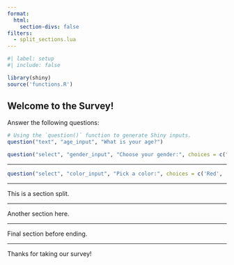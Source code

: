 ```yaml
---
format: 
  html:
    section-divs: false
filters:
  - split_sections.lua
---
```


```r
#| label: setup
#| include: false

library(shiny)
source('functions.R')
```

## Welcome to the Survey!

Answer the following questions:

```r
# Using the `question()` function to generate Shiny inputs.
question("text", "age_input", "What is your age?")

question("select", "gender_input", "Choose your gender:", choices = c("Male", "Female", "Other"))
```

---

```r
question("select", "color_input", "Pick a color:", choices = c('Red', 'Blue'))
```

---

This is a section split.

---

Another section here.

---

Final section before ending.

---

Thanks for taking our survey!
